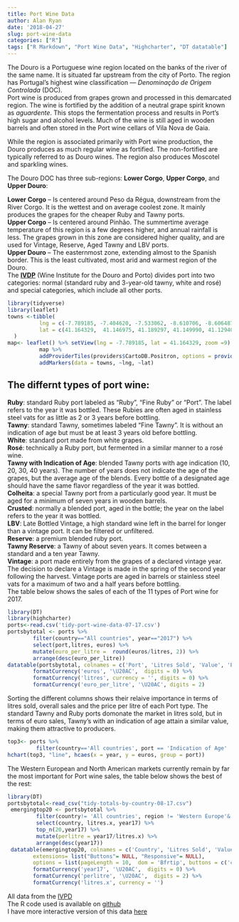 ```yaml
---
title: Port Wine Data
author: Alan Ryan
date: '2018-04-27'
slug: port-wine-data
categories: ["R"]
tags: ["R Markdown", "Port Wine Data", "Highcharter", "DT datatable"]
---
```

The Douro is a Portuguese wine region located on the banks of the river of the same name. It is situated far upstream from the city of Porto. The region has Portugal's highest wine classification --- *Denominação de Origem Controlada* (DOC).  
Port wine is produced from grapes grown and processed in this demarcated region. The wine is fortified by the addition of a neutral grape spirit known as *aguardente*. This stops the fermentation process and results in Port's high sugar and alcohol levels.  Much of the wine is still aged in wooden barrels and often stored in the Port wine cellars of Vila Nova de Gaia.  

While the region is associated primarily with Port wine production, the Douro produces as much regular wine as fortified. The non-fortified are typically referred to as Douro wines. The region also produces Moscotel and sparkling wines.  

The Douro DOC has three sub-regions: **Lower Corgo**, **Upper Corgo**, and **Upper Douro**:  

**Lower Corgo** -- Is centered around Peso da Régua, downstream from the River Corgo. It is the wettest and on average coolest zone. It mainly produces the grapes for the cheaper Ruby and Tawny ports.  
**Upper Corgo** -- Is centered around Pinhão. The summertime average temperature of this region is a few degrees higher, and annual rainfall is less. The grapes grown in this zone are considered higher quality, and are used for Vintage, Reserve, Aged Tawny and LBV ports.  
**Upper Douro** -- The easternmost zone, extending almost to the Spanish border. This is the least cultivated, most arid and warmest region of the Douro.  
The [**IVDP**](www.ivdp.pt) (Wine Institute for the Douro and Porto) divides port into two categories: normal (standard ruby and 3-year-old tawny, white and rosé) and special categories, which include all other ports. 

```r
library(tidyverse)
library(leaflet)
towns <-tibble(
          lng = c(-7.789185, -7.404620, -7.533062, -8.610706, -8.606487),
          lat = c(41.164329,  41.146975, 41.189297, 41.149990, 41.129403)
  )
map<- leaflet() %>% setView(lng = -7.789185, lat = 41.164329, zoom =9) 
          map %>% 
          addProviderTiles(providers$CartoDB.Positron, options = providerTileOptions(noWrap = TRUE)) %>% 
          addMarkers(data = towns, ~lng, ~lat)
```

## The differnt types of port wine: 
  **Ruby**: standard Ruby port labeled as “Ruby”, “Fine Ruby” or “Port”. The label refers to the year it was bottled. These Rubies are often aged in stainless steel vats for as little as 2 or 3 years before bottling.  
**Tawny**: standard Tawny, sometimes labeled “Fine Tawny”. It is without an indication of age but must be at least 3 years old before bottling.  
**White**: standard port made from white grapes.  
**Rosé**: technically a Ruby port, but fermented in a similar manner to a rosé wine.  
**Tawny with Indication of Age**: blended Tawny ports with age indication (10, 20, 30, 40 years). The number of years does not indicate the age of the grapes, but the average age of the blends. Every bottle of a designated age should have the same flavor regardless of the year it was bottled.  
**Colheita**: a special Tawny port from a particularly good year. It must be aged for a minimum of seven years in wooden barrels.    
**Crusted**: normally a blended port, aged in the bottle; the year on the label refers to the year it was bottled.  
**LBV**: Late Bottled Vintage, a high standard wine left in the barrel for longer than a vintage port. It can be filtered or unfiltered.  
**Reserve**: a premium blended ruby port.  
**Tawny Reserve**: a Tawny of about seven years. It comes between a standard and a ten year Tawny.  
**Vintage**: a port made entirely from the grapes of a declared vintage year. The decision to declare a Vintage is made in the spring of the second year following the harvest. Vintage ports are aged in barrels or stainless steel vats for a maximum of two and a half years before bottling.   
The table below shows the sales of each of the 11 types of Port wine for 2017.  

```r
library(DT)
library(highcharter)
ports<-read.csv('tidy-port-wine-data-07-17.csv')
portsbytotal <- ports %>% 
        filter(country=="All countries", year=="2017") %>% 
        select(port,litres, euros) %>% 
        mutate(euro_per_litre =  round(euros/litres, 2)) %>% 
        arrange(desc(euro_per_litre))
datatable(portsbytotal, colnames = c('Port', 'Litres Sold', 'Value', 'Price per Litre'), extensions= list("Buttons"=NULL, "Responsive"=NULL), options = list(pageLength = 11,  dom = 'Bfrtip', buttons = c('copy', 'print'))) %>% 
        formatCurrency('euros', '\U20AC',  digits = 0) %>% 
        formatCurrency('litres', currency = '', digits = 0) %>% 
        formatCurrency('euro_per_litre', '\U20AC', digits = 2)

```
Sorting the different columns shows their relaive importance in terms of litres sold, overall sales and the price per litre of each Port type.   The standard Tawny and Ruby ports domonate the market in litres sold, but in terms of euro sales, Tawny's with an indication of age attain a similar value, making them attractive to producers.  


```r
top3<- ports %>% 
         filter(country=='All countries', port == 'Indication of Age' | port=='Tawny' | port=='Ruby')
hchart(top3, "line", hcaes(x = year, y = euros, group = port))
```       
  The Western European and North American markets currently remain by far the most important for Port wine sales, the table below shows the best of the rest:  
         
```r
library(DT)
portsbytotal<-read_csv("tidy-totals-by-country-08-17.csv")
 emergingtop20 <- portsbytotal %>%
         filter(country!= 'All countries', region != 'Western Europe'& region!='Southern Europe'& region!='Northern Europe' & region!= 'Northern America') %>% 
         select(country, litres.x, year17) %>% 
         top_n(20,year17) %>% 
         mutate(perlitre = year17/litres.x) %>% 
         arrange(desc(year17))
 datatable(emergingtop20, colnames = c('Country', 'Litres Sold', 'Value', 'Price per Litre'), 
        extensions= list("Buttons"= NULL, "Responsive"= NULL), 
        options = list(pageLength = 10,  dom = 'Bfrtip', buttons = c('copy', 'print'))) %>% 
        formatCurrency('year17', '\U20AC',  digits = 0) %>% 
        formatCurrency('perlitre', '\U20AC',  digits = 2) %>% 
        formatCurrency('litres.x', currency = '')
```
 
All data from the [IVPD](https://www.ivdp.pt/)  
The R code used is available on [github](https://github.com/al1973/piecemeal/blob/master/content/post/2017-07-03-port-wine-data.Rmd)  
I have more interactive version of this data [here](https://landreformed.shinyapps.io/dashboard/)
